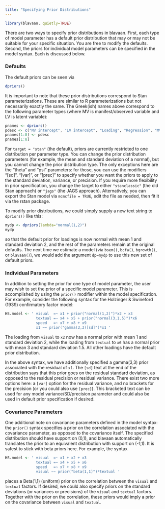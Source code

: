 ```yaml
---
title: "Specifying Prior Distributions"
---
```


```r
library(blavaan, quietly=TRUE)
```

There are two ways to specify prior distributions in blavaan.  First, each type of model parameter has a default prior distribution that may or may not be suitable for your specific situation.  You are free to modify the defaults.  Second, the priors for individual model parameters can be specified in the model syntax.  Each is discussed below.


### Defaults
The default priors can be seen via

```r
dpriors()
```

It is important to note that these prior distributions correspond to Stan parameterizations. These are similar to R parameterizations but not necessarily exactly the same.  The Greek(ish) names above correspond to the following parameter types (where MV is manifest/observed variable and LV is latent variable):

```r
pnames <- dpriors()
pdesc <- c("MV intercept", "LV intercept", "Loading", "Regression", "MV precision", "LV precision", "Correlation", "Covariance matrix")
pnames[1:8] <- pdesc
pnames[1:8]
```

For `target = "stan"` (the default), priors are currently restricted to one distribution per parameter type. You can change the prior distribution parameters (for example, the mean and standard deviation of a normal), but you cannot change the prior distribution type. The only exceptions here are the "theta" and "psi" parameters: for those, you can use the modifiers "[sd]", "[var]", or "[prec]" to specify whether you want the priors to apply to the standard deviation, variance, or precision. If you require more flexibility in prior specification, you change the target to either `"stanclassic"` (the old Stan approach) or `"jags"` (the JAGS approach). Alternatively, you can export the Stan model via `mcmcfile = TRUE`, edit the file as needed, then fit it via the rstan package.


To modify prior distributions, we could simply supply a new text string to `dpriors()` like this:

```r
mydp <- dpriors(lambda="normal(1,2)")
mydp
```

so that the default prior for loadings is now normal with mean 1 and standard deviation 2, and the rest of the parameters remain at the original defaults. The next time we estimate a model (via `bsem()`, `bcfa()`, `bgrowth()`, or `blavaan()`), we would add the argument `dp=mydp` to use this new set of default priors.


### Individual Parameters

In addition to setting the prior for one type of model parameter, the user may wish to set the prior of a specific model parameter.  This is accomplished by using the `prior()` modifier within the model specification.  For example, consider the following syntax for the Holzinger & Swineford (1939) confirmatory factor model:

```r
HS.model <- ' visual  =~ x1 + prior("normal(1,2)")*x2 + x3
              textual =~ x4 + x5 + prior("normal(3,1.5)")*x6
              speed   =~ x7 + x8 + x9 
              x1 ~~ prior("gamma(3,3)[sd]")*x1 '
```

The loading from `visual` to `x2` now has a normal prior with mean 1 and standard deviation 2, while the loading from `textual` to `x6` has a normal prior with mean 3 and standard deviation 1.5.  All other loadings have the default prior distribution.

In the above syntax, we have additionally specified a gamma(3,3) prior associated with the residual of `x1`.  The `[sd]` text at the end of the distribution says that this prior goes on the residual standard deviation, as opposed to the residual precision or residual variance. There exist two more options here: a `[var]` option for the residual variance, and no brackets for the precision (or you could also use `[prec]`). This bracketed text can be used for any model variance/SD/precision parameter and could also be used in default prior specification if desired.


### Covariance Parameters

One additional note on covariance parameters defined in the model syntax: the `prior()` syntax specifies a prior on the correlation associated with the covariance parameter, as opposed to the covariance itself.  The specified distribution should have support on (0,1), and blavaan automatically translates the prior to an equivalent distribution with support on (-1,1).  It is safest to stick with beta priors here.  For example, the syntax

```r
HS.model <- ' visual  =~ x1 + x2 + x3
              textual =~ x4 + x5 + x6
              speed   =~ x7 + x8 + x9 
              visual ~~ prior("beta(1,1)")*textual '
```

places a Beta(1,1) (uniform) prior on the correlation between the `visual` and `textual` factors.  If desired, we could also specify priors on the standard deviations (or variances or precisions) of the `visual` and `textual` factors.  Together with the prior on the correlation, these priors would imply a prior on the covariance between `visual` and `textual`.
